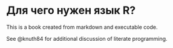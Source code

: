 # Для чего нужен язык R?

This is a book created from markdown and executable code.

See @knuth84 for additional discussion of literate programming.
